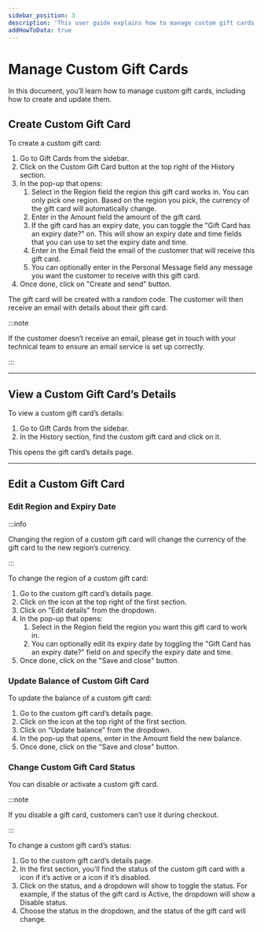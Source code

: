 ---
sidebar_position: 3
description: 'This user guide explains how to manage custom gift cards on the Medusa admin. Learn how to create and edit custom gift cards.'
addHowToData: true
---


# Manage Custom Gift Cards

In this document, you’ll learn how to manage custom gift cards, including how to create and update them.

## Create Custom Gift Card

To create a custom gift card:

1. Go to Gift Cards from the sidebar.
2. Click on the Custom Gift Card button at the top right of the History section.
3. In the pop-up that opens:
    1. Select in the Region field the region this gift card works in. You can only pick one region. Based on the region you pick, the currency of the gift card will automatically change.
    2. Enter in the Amount field the amount of the gift card.
    3. If the gift card has an expiry date, you can toggle the "Gift Card has an expiry date?" on. This will show an expiry date and time fields that you can use to set the expiry date and time.
    4. Enter in the Email field the email of the customer that will receive this gift card.
    5. You can optionally enter in the Personal Message field any message you want the customer to receive with this gift card.
4. Once done, click on "Create and send" button.

The gift card will be created with a random code. The customer will then receive an email with details about their gift card.

:::note

If the customer doesn’t receive an email, please get in touch with your technical team to ensure an email service is set up correctly.

:::

---

## View a Custom Gift Card’s Details

To view a custom gift card’s details:

1. Go to Gift Cards from the sidebar.
2. In the History section, find the custom gift card and click on it.

This opens the gift card’s details page.

---

## Edit a Custom Gift Card

### Edit Region and Expiry Date

:::info

Changing the region of a custom gift card will change the currency of the gift card to the new region’s currency.

:::

To change the region of a custom gift card:

1. Go to the custom gift card’s details page.
2. Click on the <UiIcon lightIcon="https://res.cloudinary.com/dza7lstvk/image/upload/v1667999308/Medusa%20Docs/UI%20Icons/1ordBC6_ssysel.png" darkIcon="https://res.cloudinary.com/dza7lstvk/image/upload/v1667999326/Medusa%20Docs/UI%20Icons/dSwWYBH_stzgoi.png" alt="three dots" /> icon at the top right of the first section.
3. Click on "Edit details" from the dropdown.
4. In the pop-up that opens:
    1. Select in the Region field the region you want this gift card to work in.
    2. You can optionally edit its expiry date by toggling the "Gift Card has an expiry date?" field on and specify the expiry date and time.
5. Once done, click on the "Save and close" button.

### Update Balance of Custom Gift Card

To update the balance of a custom gift card:

1. Go to the custom gift card’s details page.
2. Click on the <UiIcon lightIcon="https://res.cloudinary.com/dza7lstvk/image/upload/v1667999308/Medusa%20Docs/UI%20Icons/1ordBC6_ssysel.png" darkIcon="https://res.cloudinary.com/dza7lstvk/image/upload/v1667999326/Medusa%20Docs/UI%20Icons/dSwWYBH_stzgoi.png" alt="three dots" /> icon at the top right of the first section.
3. Click on “Update balance” from the dropdown.
4. In the pop-up that opens, enter in the Amount field the new balance.
5. Once done, click on the "Save and close" button.

### Change Custom Gift Card Status

You can disable or activate a custom gift card.

:::note

If you disable a gift card, customers can’t use it during checkout.

:::

To change a custom gift card’s status:

1. Go to the custom gift card’s details page.
2. In the first section, you'll find the status of the custom gift card with a <UiIcon lightIcon="https://res.cloudinary.com/dza7lstvk/image/upload/v1667999685/Medusa%20Docs/UI%20Icons/yrTcDO4_tulwph.png" darkIcon="https://res.cloudinary.com/dza7lstvk/image/upload/v1667999685/Medusa%20Docs/UI%20Icons/yrTcDO4_tulwph.png" alt="green" /> icon if it’s active or a <UiIcon lightIcon="https://res.cloudinary.com/dza7lstvk/image/upload/v1667999700/Medusa%20Docs/UI%20Icons/0lUln3B_arpgmo.png" darkIcon="https://res.cloudinary.com/dza7lstvk/image/upload/v1667999700/Medusa%20Docs/UI%20Icons/0lUln3B_arpgmo.png" alt="grey" /> icon if it’s disabled.
3. Click on the status, and a dropdown will show to toggle the status. For example, if the status of the gift card is Active, the dropdown will show a Disable status.
4. Choose the status in the dropdown, and the status of the gift card will change.
